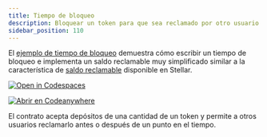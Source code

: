 ```yaml
---
title: Tiempo de bloqueo
description: Bloquear un token para que sea reclamado por otro usuario bajo condiciones establecidas.
sidebar_position: 110
---
```


<head>
  <title>
    {`Bloquear un token para que sea reclamado por otro usuario bajo condiciones establecidas`}
  </title>
  <meta charSet="utf-8" />
  <meta
    property="og:title"
    content="Escribir un tiempo de bloqueo que implemente un saldo reclamable."
  />
  <meta
    property="og:description"
    content="Escribir un tiempo de bloqueo que implemente una característica de saldo reclamable simplificada que acepte un depósito de una cantidad de un token y permita a otros usuarios reclamarlo."
  />
</head>

El [ejemplo de tiempo de bloqueo] demuestra cómo escribir un tiempo de bloqueo e implementa un saldo reclamable muy simplificado similar a la característica de [saldo reclamable] disponible en Stellar.

[![Open in Codespaces](https://github.com/codespaces/badge.svg)][open-in-github-codespaces]

[![Abrir en Codeanywhere](https://codeanywhere.com/img/open-in-codeanywhere-btn.svg)][open-in-code-anywhere]

El contrato acepta depósitos de una cantidad de un token y permite a otros usuarios reclamarlo antes o después de un punto en el tiempo.

[open-in-github-codespaces]: https://github.com/codespaces/new?repo=stellar/soroban-examples&editor=web
[open-in-code-anywhere]: https://app.codeanywhere.com/#https://github.com/stellar/soroban-examples
[ejemplo de tiempo de bloqueo]: https://github.com/stellar/soroban-examples/tree/v22.0.1/timelock
[saldo reclamable]: ../../guides/transactions/claimable-balances.mdx
